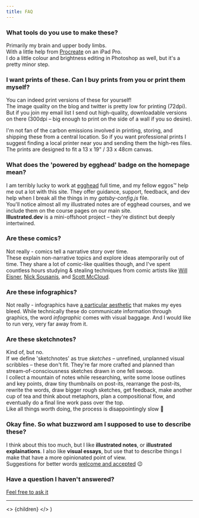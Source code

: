 ```yaml
---
title: FAQ
---
```



### What tools do you use to make these?
Primarily my brain and upper body limbs.  
With a little help from [Procreate](https://procreate.art/) on an iPad Pro.  
I do a little colour and brightness editing in Photoshop as well, but it's a pretty minor step.
<!-- I'm betting want more information than that, so I wrote you [a whole post about it](#). -->

### I want prints of these. Can I buy prints from you or print them myself?
You can indeed print versions of these for yourself!  
The image quality on the blog and twitter is pretty low for printing (72dpi).  
But if you join my email list I send out high-quality, downloadable versions on there (300dpi – big enough to print on the side of a wall if you so desire).  

I'm not fan of the carbon emissions involved in printing, storing, and shipping these from a central location. So if you want professional prints I suggest finding a local printer near you and sending them the high-res files.  
The prints are designed to fit a 13 x 19" / 33 x 48cm canvas.

### What does the 'powered by egghead' badge on the homepage mean?
I am terribly lucky to work at [egghead](https://egghead.io/) full time, and my fellow eggos™️ help me out a lot with this site.  They offer guidance, support, feedback, and dev help when I break all the things in my *gatsby-config.js* file.  
You'll notice almost all my illustrated notes are of egghead courses, and we include them on the course pages on our main site.  
**Illustrated.dev** is a mini-offshoot project – they're distinct but deeply intertwined.

### Are these comics?
Not really - comics tell a narrative story over time.  
These explain non-narrative topics and explore ideas atemporarily out of time. They share a lot of comic-like qualities though, and I've spent countless hours studying & stealing techniques from comic artists like [Will Eisner](https://en.wikipedia.org/wiki/Will_Eisner), [Nick Sousanis](http://spinweaveandcut.com/), and [Scott McCloud](http://scottmccloud.com/).

### Are these infographics?
Not really - infographics have [a particular aesthetic](https://www.pinterest.com/visualistan/latest-infographics/) that makes my eyes bleed.
While technically these do communicate information through graphics, the word *infographic* comes with visual baggage. And I would like to run very, very far away from it.

### Are these sketchnotes?
Kind of, but no.  
If we define 'sketchnotes' as true *sketches* – unrefined, unplanned visual scribbles – these don't fit.
They're far more crafted and planned than stream-of-consciousness sketches drawn in one fell swoop.  
I collect a mountain of notes while researching, write some loose outlines and key points, draw tiny thumbnails on post-its, rearrange the post-its, rewrite the words, draw bigger rough sketches, get feedback, make another cup of tea and think about metaphors, plan a compositional flow, and eventually do a final line work pass over the top.  
 Like all things worth doing, the process is disappointingly slow 🙂  

<!-- Image for this in the static/images folder -->

### Okay fine. So what buzzword am I supposed to use to describe these?
I think about this too much, but I like **illustrated notes**, or **illustrated explainations**.  I also like **visual essays**, but use that to describe things I make that have a more opinionated point of view.  
Suggestions for better words [welcome and accepted](mailto:maggie@illustrated.dev) 😉

### Have a question I haven't answered?
[Feel free to ask it](mailto:maggie@illustrated.dev)

---

  <>
    {children}
  </>
)